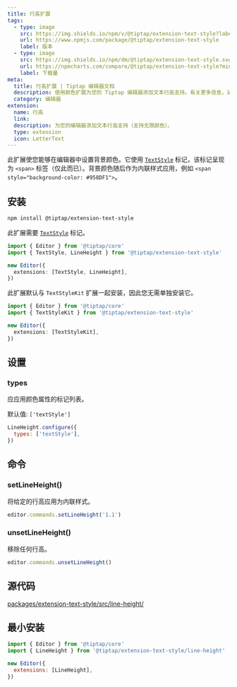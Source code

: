 ```yaml
---
title: 行高扩展
tags:
  - type: image
    src: https://img.shields.io/npm/v/@tiptap/extension-text-style?label=version
    url: https://www.npmjs.com/package/@tiptap/extension-text-style
    label: 版本
  - type: image
    src: https://img.shields.io/npm/dm/@tiptap/extension-text-style.svg
    url: https://npmcharts.com/compare/@tiptap/extension-text-style?minimal=true
    label: 下载量
meta:
  title: 行高扩展 | Tiptap 编辑器文档
  description: 使用颜色扩展为您的 Tiptap 编辑器添加文本行高支持。有关更多信息，请查看我们的文档。
  category: 编辑器
extension:
  name: 行高
  link:
  description: 为您的编辑器添加文本行高支持（支持无限颜色）。
  type: extension
  icon: LetterText
---
```



此扩展使您能够在编辑器中设置背景颜色。它使用 [`TextStyle`](/editor/extensions/marks/text-style) 标记，该标记呈现为 `<span>` 标签（仅此而已）。背景颜色随后作为内联样式应用，例如 `<span style="background-color: #958DF1">`。

<CodeDemo path="/Extensions/LineHeight" />

## 安装

```bash
npm install @tiptap/extension-text-style
```

此扩展需要 [`TextStyle`](/editor/extensions/marks/text-style) 标记。

```ts
import { Editor } from '@tiptap/core'
import { TextStyle, LineHeight } from '@tiptap/extension-text-style'

new Editor({
  extensions: [TextStyle, LineHeight],
})
```

此扩展默认与 `TextStyleKit` 扩展一起安装，因此您无需单独安装它。

```ts
import { Editor } from '@tiptap/core'
import { TextStyleKit } from '@tiptap/extension-text-style'

new Editor({
  extensions: [TextStyleKit],
})
```

## 设置

### types

应应用颜色属性的标记列表。

默认值: `['textStyle']`

```js
LineHeight.configure({
  types: ['textStyle'],
})
```

## 命令

### setLineHeight()

将给定的行高应用为内联样式。

```js
editor.commands.setLineHeight('1.1')
```

### unsetLineHeight()

移除任何行高。

```js
editor.commands.unsetLineHeight()
```

## 源代码

[packages/extension-text-style/src/line-height/](https://github.com/ueberdosis/tiptap/blob/main/packages/extension-text-style/src/line-height/)

## 最小安装

```js
import { Editor } from '@tiptap/core'
import { LineHeight } from '@tiptap/extension-text-style/line-height'

new Editor({
  extensions: [LineHeight],
})
```